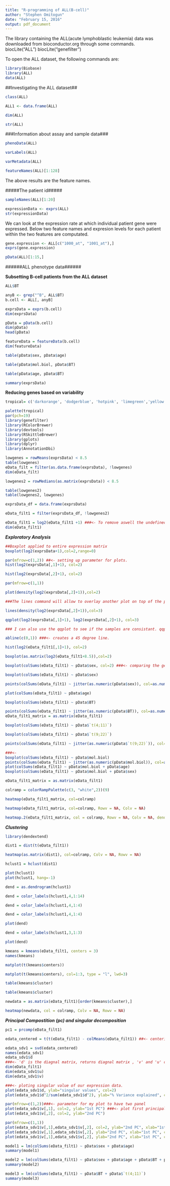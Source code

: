 ```yaml
---
title: "R-programming of ALL(B-cell)"
author: "Stephen Omitogun"
date: "February 15, 2016"
output: pdf_document
---
```


The library containing the ALL(acute lymphoblastic leukemia) data was downloaded from bioconductor.org through some commands.
biocLite("ALL")
biocLite("genefilter")

To open the ALL dataset, the following commands are:
```r
library(Biobase)
library(ALL)
data(ALL)
```

##Investigating the ALL dataset##

```r
class(ALL)
```

```r
ALL1 <- data.frame(ALL)
```

```r
dim(ALL)
```

```r
str(ALL)
```


###Information about assay and sample data###


```r
phenoData(ALL)
```

```r
varLabels(ALL)
```

```r
varMetadata(ALL)
```

```r
featureNames(ALL)[1:128]
```
The above results are the feature names.

#####The patient id#####

```r
sampleNames(ALL)[1:20]
```

```r
expressionData <- exprs(ALL)
str(expressionData)
```
We can look at the expression rate at which individual patient gene were expressed. Below two feature names and expresion levels for each patient within the two features are computated.

```r
gene.expression <- ALL[c("1000_at", "1001_at"),]
exprs(gene.expression)
```

```r
pData(ALL)[1:15,]
```
######ALL phenotype data######


**Subsetting B-cell patients from the ALL dataset**

```r
ALL$BT

anyB <- grep("^B", ALL$BT)
b.cell <- ALL[, anyB]

```

```r

exprsData = exprs(b.cell)
dim(exprsData)

pData = pData(b.cell)
dim(pData)
head(pData)

featureData = featureData(b.cell)
dim(featureData)

table(pData$sex, pData$age)

table(pData$mol.biol, pData$BT)

table(pData$age, pData$BT)

summary(exprsData)

```

**Reducing genes based on variability**

```r
tropical= c('darkorange', 'dodgerblue', 'hotpink', 'limegreen','yellow')

palette(tropical)
par(pch=19)
library(genefilter)
library(RColorBrewer)
library(devtools)
library(RSkittleBrewer)
library(gplots)
library(dplyr)
library(AnnotationDbi)
```

```r
lowgenes = rowMeans(exprsData) < 8.5
table(lowgenes)
eData_filt = filter(as.data.frame(exprsData), !lowgenes)
dim(eData_filt)

lowgenes2 = rowMedians(as.matrix(exprsData)) < 8.5

table(lowgenes2)
table(lowgenes2, lowgenes)

exprsData_df = data.frame(exprsData)

eData_filt1 = filter(exprsData_df, !lowgenes2)

eData_filt1 = log2(eData_filt1 +1) ###<- To remove aswell the undefined values.
dim(eData_filt1)

```

***Exploratory Analysis***
```r
##Boxplot applied to entire expression matrix
boxplot(log2(exprsData+1),col=2,range=0)

par(mfrow=c(1,2)) ##<- setting up parameter for plots. 
hist(log2(exprsData[,1]+1), col=2)

hist(log2(exprsData[,2]+1), col=2)

par(mfrow=c(1,1))

plot(density(log2(exprsData[,2]+1)),col=2)

###The lines command will allow to overlay another plot on top of the plot previously

lines(density(log2(exprsData[,2]+1)),col=3)

qqplot(log2(exprsData[,1]+1), log2(exprsData[,2]+1), col=3)

### I can also use the qqplot to see if the samples are consistant. qqplot is making one dot for every quantile of this two distribution.

abline(c(0,1)) ###<- creates a 45 degree line.

hist(log2(eData_filt1[,1]+1), col=2)

boxplot(as.matrix(log2(eData_filt1+8.5)),col=2)
```

```r
boxplot(colSums(eData_filt1) ~ pData$sex, col=2) ###<- comparing the gene expression between male and female using a box plot.

boxplot(colSums(eData_filt1) ~ pData$sex)

points(colSums(eData_filt1) ~ jitter(as.numeric(pData$sex)), col=as.numeric(pData$sex), pch=19) ###<- adding points to the boxplot exploratory data to analyse the comparison.

plot(colSums(eData_filt1) ~ pData$age)

boxplot(colSums(eData_filt1) ~ pData$BT)

points(colSums(eData_filt1) ~ jitter(as.numeric(pData$BT)), col=as.numeric(pData$BT), pch=19)
eData_filt1_matrix = as.matrix(eData_filt1)

boxplot(colSums(eData_filt1) ~ pData$`t(4;11)`)

boxplot(colSums(eData_filt1) ~ pData$`t(9;22)`)

points(colSums(eData_filt1) ~ jitter(as.numeric(pData$`t(9;22)`)), col=as.numeric(pData$`t(9;22)`), pch=19)

###<- 
boxplot(colSums(eData_filt1) ~ pData$mol.biol)
points(colSums(eData_filt1) ~ jitter(as.numeric(pData$mol.biol)), col=as.numeric(pData$mol.biol), pch=19)
plot(colSums(eData_filt1) ~ pData$mol.biol + pData$age)
boxplot(colSums(eData_filt1) ~ pData$mol.biol + pData$sex)

```


```r
eData_filt1_matrix = as.matrix(eData_filt1)

colramp = colorRampPalette(c(3, "white",2))(9)

heatmap(eData_filt1_matrix, col=colramp)

heatmap(eData_filt1_matrix, col=colramp, Rowv = NA, Colv = NA)

heatmap.2(eData_filt1_matrix, col = colramp, Rowv = NA, Colv = NA, dendrogram = "none", scale = "row", trace = "none")

```

***Clustering***

```r
library(dendextend)

dist1 = dist(t(eData_filt1))

heatmap(as.matrix(dist1), col=colramp, Colv = NA, Rowv = NA)

hclust1 = hclust(dist1)

plot(hclust1)
plot(hclust1, hang=-1)

dend = as.dendrogram(hclust1)

dend = color_labels(hclust1,4,1:14)

dend = color_labels(hclust1,4,1:4)

dend = color_labels(hclust1,4,1:4)

plot(dend)

dend = color_labels(hclust1,3,1:3)

plot(dend)

kmeans = kmeans(eData_filt1, centers = 3)
names(kmeans)

matplot(t(kmeans$centers))

matplot(t(kmeans$centers), col=1:3, type = "l", lwd=3)

table(kmeans$cluster)

table(kmeans$cluster)

newdata = as.matrix(eData_filt1)[order(kmeans$cluster),]

heatmap(newdata, col = colramp, Colv = NA, Rowv = NA)
```

***Principal Compostition (pc) and singular decomposition***
```r
pc1 = prcomp(eData_filt1)

edata_centered = t(t(eData_filt1) - colMeans(eData_filt1)) ##<- centering filtered expression data by column

edata_sdv1 = svd(edata_centered)
names(edata_sdv1)
edata_sdv1$d
###<- 'd' is the diagnal matrix, returns diagnal matrix , 'v' and 'u' components tells you the variation across genes and samples.
dim(eData_filt1)
dim(edata_sdv1$u)
dim(edata_sdv1$v)

###<- ploting singular value of our expression data.
plot(edata_sdv1$d, ylab="singular values", col=2)
plot(edata_sdv1$d^2/sum(edata_sdv1$d^2), ylab="% Variance explained", col=2)

par(mfrow=c(1,2))###<- parameter for my plot to have two panel
plot(edata_sdv1$v[,1], col=2, ylab="1st PC") ###<- plot first principal component(PC).
plot(edata_sdv1$v[,2], col=2, ylab="2nd PC")

par(mfrow=c(1,1))
plot(edata_sdv1$v[,1],edata_sdv1$v[,2], col=2, ylab="2nd PC", xlab="1st PC")
plot(edata_sdv1$v[,1],edata_sdv1$v[,2], ylab="2nd PC", xlab="1st PC", col=as.numeric(pData$age))
plot(edata_sdv1$v[,1],edata_sdv1$v[,2], ylab="2nd PC", xlab="1st PC", col=as.numeric(pData$BT))

```

```r
model1 = lm(colSums(eData_filt1) ~ pData$sex + pData$age)
summary(model1)

model2 = lm(colSums(eData_filt1) ~ pData$sex + pData$age + pData$BT + pData$`t(4;11)`)
summary(model2)

model3 = lm(colSums(eData_filt1) ~ pData$BT + pData$`t(4;11)`)
summary(model3)
```

